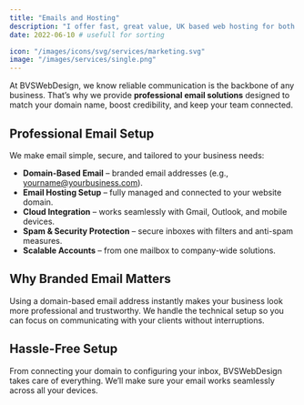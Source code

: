 ```yaml
---
title: "Emails and Hosting"
description: "I offer fast, great value, UK based web hosting for both WordPress and standard websites - from starter to enterprise level businesses."
date: 2022-06-10 # usefull for sorting

icon: "/images/icons/svg/services/marketing.svg"
image: "/images/services/single.png"
---
```


At BVSWebDesign, we know reliable communication is the backbone of any business. That’s why we provide **professional email solutions** designed to match your domain name, boost credibility, and keep your team connected.  

## Professional Email Setup  

We make email simple, secure, and tailored to your business needs:  

- **Domain-Based Email** – branded email addresses (e.g., yourname@yourbusiness.com).  
- **Email Hosting Setup** – fully managed and connected to your website domain.  
- **Cloud Integration** – works seamlessly with Gmail, Outlook, and mobile devices.  
- **Spam & Security Protection** – secure inboxes with filters and anti-spam measures.  
- **Scalable Accounts** – from one mailbox to company-wide solutions.  

<ImageList>
  <ImageItem
    imageSrc="/images/services/email.png"
    imageAlt="Business email setup"
    video_src="/videos/email-intro.mp4"
    video_id="services-email-video"
    video_provider="html5"
  />
</ImageList>  

## Why Branded Email Matters  

Using a domain-based email address instantly makes your business look more professional and trustworthy. We handle the technical setup so you can focus on communicating with your clients without interruptions.  

<CardWrapper>
  <Card
    title="Domain Email"
    description="Get a professional email address linked to your website’s domain."
    icon="/images/icons/svg/services/email.svg"
    buttonLabel="Contact Us"
    buttonUrl="/contact/"
  />
  <Card
    title="Secure Hosting"
    description="Reliable, safe, and spam-protected email solutions."
    icon="/images/icons/svg/services/secure-email.svg"
    buttonLabel="Contact Us"
    buttonUrl="/contact/"
  />
  <Card
    title="Flexible Solutions"
    description="Choose the right setup for your business size and workflow."
    icon="/images/icons/svg/services/email-flexible.svg"
    buttonLabel="Contact Us"
    buttonUrl="/contact/"
  />
</CardWrapper>  

## Hassle-Free Setup  

From connecting your domain to configuring your inbox, BVSWebDesign takes care of everything. We’ll make sure your email works seamlessly across all your devices.  

